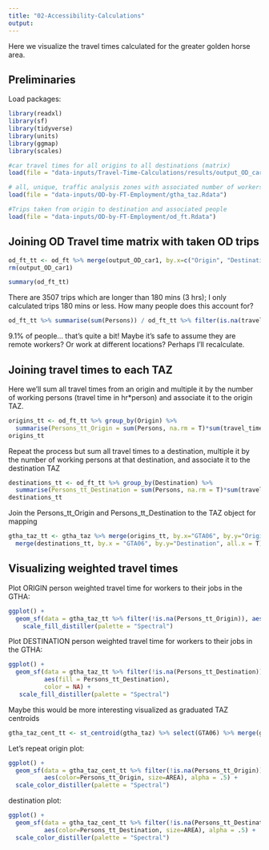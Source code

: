 ```yaml
---
title: "02-Accessibility-Calculations"
output:
---
```

Here we visualize the travel times calculated for the greater golden horse area.

## Preliminaries
Load packages:
```r
library(readxl)
library(sf)
library(tidyverse)
library(units)
library(ggmap)
library(scales)
```

```r
#car travel times for all origins to all destinations (matrix)
load(file = "data-inputs/Travel-Time-Calculations/results/output_OD_car1.Rdata")

# all, unique, traffic analysis zones with associated number of workers and jobs
load(file = "data-inputs/OD-by-FT-Employment/gtha_taz.Rdata")

#Trips taken from origin to destination and associated people
load(file = "data-inputs/OD-by-FT-Employment/od_ft.Rdata")
```

## Joining OD Travel time matrix with taken OD trips

```r
od_ft_tt <- od_ft %>% merge(output_OD_car1, by.x=c("Origin", "Destination"), by.y=c("fromId", "toId"), all.x=T)
rm(output_OD_car1)

summary(od_ft_tt)
```
There are 3507 trips which are longer than 180 mins (3 hrs); I only calculated trips 180 mins or less. How many people does this account for?
```r
od_ft_tt %>% summarise(sum(Persons)) / od_ft_tt %>% filter(is.na(travel_time)) %>% summarise(sum(Persons))
```
9.1% of people... that's quite a bit! Maybe it's safe to assume they are remote workers? Or work at different locations? Perhaps I'll recalculate. 


## Joining travel times to each TAZ

Here we'll sum all travel times from an origin and multiple it by the number of working persons (travel time in hr*person) and associate it to the origin TAZ.
```r
origins_tt <- od_ft_tt %>% group_by(Origin) %>% 
  summarise(Persons_tt_Origin = sum(Persons, na.rm = T)*sum(travel_time, na.rm = T)/60)
origins_tt
```


Repeat the process but sum all travel times to a destination, multiple it by the number of working persons at that destination, and associate it to the destination TAZ
```r
destinations_tt <- od_ft_tt %>% group_by(Destination) %>% 
  summarise(Persons_tt_Destination = sum(Persons, na.rm = T)*sum(travel_time, na.rm = T)/60)
destinations_tt
```
Join the Persons_tt_Origin and Persons_tt_Destination to the TAZ object for mapping

```r
gtha_taz_tt <- gtha_taz %>% merge(origins_tt, by.x="GTA06", by.y="Origin", all.x=T) %>%
  merge(destinations_tt, by.x = "GTA06", by.y="Destination", all.x = T)
```


## Visualizing weighted travel times

Plot ORIGIN person weighted travel time for workers to their jobs in the GTHA:
```r
ggplot() +
  geom_sf(data = gtha_taz_tt %>% filter(!is.na(Persons_tt_Origin)), aes(fill= Persons_tt_Origin), color = NA) +
    scale_fill_distiller(palette = "Spectral")
```

Plot DESTINATION person weighted travel time for workers to their jobs in the GTHA:
```r
ggplot() +
  geom_sf(data = gtha_taz_tt %>% filter(!is.na(Persons_tt_Destination)),
          aes(fill = Persons_tt_Destination),
          color = NA) +
   scale_fill_distiller(palette = "Spectral")
```

Maybe this would be more interesting visualized as graduated TAZ centroids
```r
gtha_taz_cent_tt <- st_centroid(gtha_taz) %>% select(GTA06) %>% merge(gtha_taz_tt %>% st_drop_geometry(), by="GTA06")
```

Let's repeat origin plot:
```r
ggplot() +
  geom_sf(data = gtha_taz_cent_tt %>% filter(!is.na(Persons_tt_Origin)),
          aes(color=Persons_tt_Origin, size=AREA), alpha = .5) +
  scale_color_distiller(palette = "Spectral")
```
destination plot:
```r
ggplot() +
  geom_sf(data = gtha_taz_cent_tt %>% filter(!is.na(Persons_tt_Destination)),
          aes(color=Persons_tt_Destination, size=AREA), alpha = .5) +
  scale_color_distiller(palette = "Spectral")
```
